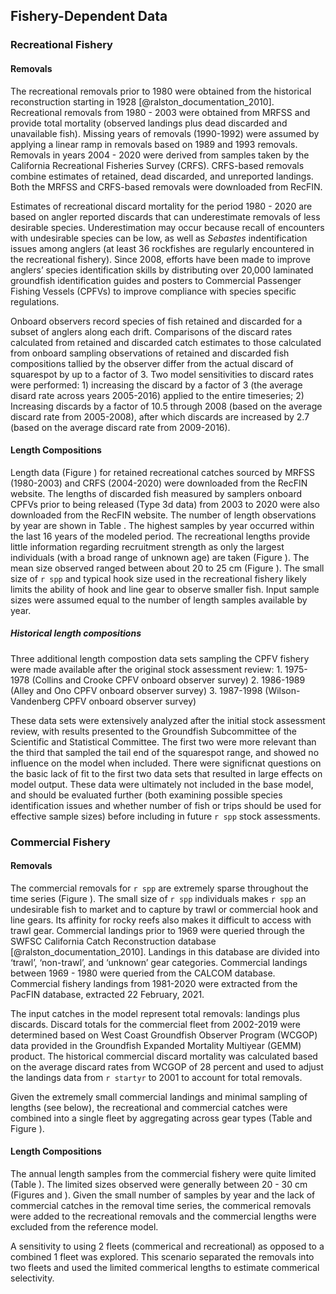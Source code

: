 ## Fishery-Dependent Data

### Recreational Fishery

#### Removals
The recreational removals prior to 1980 were obtained from the historical reconstruction starting in 1928 [@ralston_documentation_2010]. Recreational removals from 1980 - 2003 were obtained from MRFSS and provide total mortality (observed landings plus dead discarded and unavailable fish).  Missing years of removals (1990-1992) were assumed by applying a linear ramp in removals based on 1989 and 1993 removals. Removals in years 2004 - 2020 were derived from samples taken by the California Recreational Fisheries Survey (CRFS). CRFS-based removals combine estimates of retained, dead discarded, and unreported landings. Both the MRFSS and CRFS-based removals were downloaded from RecFIN. 

Estimates of recreational discard mortality for the period 1980 - 2020 are based on angler reported discards that can underestimate removals of less desirable species. Underestimation may occur because recall of encounters with undesirable species can be low, as well as $Sebastes$ indentification issues among anglers (at least 36 rockfishes are regularly encountered in the recreational fishery).  Since 2008, efforts have been made to improve anglers' species identification skills by distributing over 20,000 laminated groundfish identification guides and posters to Commercial Passenger Fishing Vessels (CPFVs) to improve compliance with species specific regulations. 

Onboard observers record species of fish retained and discarded for a subset of anglers along each drift. Comparisons of the discard rates calculated from retained and discarded catch estimates to those calculated from onboard sampling observations of retained and discarded fish compositions tallied by the observer differ from the actual discard of squarespot by up to a factor of 3. Two model sensitivities to discard rates were performed: 1) increasing the discard by a factor of 3 (the average disard rate across years 2005-2016) applied to the entire timeseries; 2) Increasing discards by a factor of 10.5 through 2008 (based on the average discard rate from 2005-2008), after which discards are increased by 2.7 (based on the average discard rate from 2009-2016). 


#### Length Compositions
Length data (Figure \ref{fig:rec-len-data}) for retained recreational catches sourced by MRFSS (1980-2003) and CRFS (2004-2020) were downloaded from the RecFIN website. The lengths of discarded fish measured by samplers onboard CPFVs prior to being released (Type 3d data) from 2003 to 2020 were also downloaded from the RecFIN website.  The number of length observations by year are shown in Table \ref{tab:rec-len}. The highest samples by year occurred within the last 16 years of the modeled period. The recreational lengths provide little information regarding recruitment strength as only the largest individuals (with a broad range of unknown age) are taken (Figure \ref{fig:rec-len-data}).  The mean size observed ranged between about 20 to 25 cm (Figure \ref{fig:rec-mean-len-data}). The small size of `r spp` and typical hook size used in the recreational fishery likely limits the ability of hook and line gear to observe smaller fish. Input sample sizes were assumed equal to the number of length samples available by year. 

##### Historical length compositions
Three additional length compostion data sets sampling the CPFV fishery were made available after the original stock assessment review:
1. 1975-1978 (Collins and Crooke CPFV onboard observer survey)
2. 1986-1989 (Alley and Ono CPFV onboard observer survey)
3. 1987-1998 (Wilson-Vandenberg CPFV onboard observer survey)

These data sets were extensively analyzed after the initial stock assessment review, with results presented to the Groundfish Subcommittee of the Scientific and Statistical Committee. The first two were more relevant than the third that sampled the tail end of the squarespot range, and showed no influence on the model when included. There were significnat questions on the basic lack of fit to the first two data sets that resulted in large effects on model output. These data were ultimately not included in the base model, and should be evaluated further (both examining possible species identification issues and whether number of fish or trips should be used for effective sample sizes) before including in future `r spp` stock assessments. 

### Commercial Fishery

#### Removals
The commercial removals for `r spp` are extremely sparse throughout the time series (Figure \ref{fig:twofleetcatch}). The small size of `r spp` individuals makes `r spp` an undesirable fish to market and to capture by trawl or commercial hook and line gears. Its affinity for rocky reefs also makes it difficult to access with trawl gear. Commercial landings prior to 1969 were queried through the SWFSC California Catch Reconstruction database [@ralston_documentation_2010]. Landings in this database are divided into 'trawl', 'non-trawl', and 'unknown' gear categories. Commercial landings between 1969 - 1980 were queried from the CALCOM database. Commercial fishery landings from 1981-2020 were extracted from the PacFIN database, extracted 22 February, 2021. 

The input catches in the model represent total removals: landings plus discards.  Discard totals for the commercial fleet from 2002-2019 were determined based on West Coast Groundfish Observer Program (WCGOP) data provided in the Groundfish Expanded Mortality Multiyear (GEMM) product. The historical commercial discard mortality was calculated based on the average discard rates from WCGOP of 28 percent and used to adjust the landings data from `r startyr` to 2001 to account for total removals. 

Given the extremely small commercial landings and minimal sampling of lengths (see below), the recreational and commercial catches were combined into a single fleet by aggregating across gear types (Table \ref{tab:allcatches} and Figure \ref{fig:catch}).

#### Length Compositions
The annual length samples from the commercial fishery were quite limited (Table \ref{tab:com-len}).  The limited sizes observed were generally between 20 - 30 cm (Figures \ref{fig:comm-mean-len-data} and \ref{fig:bubble-comm-len-data}). Given the small number of samples by year and the lack of commercial catches in the removal time series, the commerical removals were added to the recreational removals and the commercial lengths were excluded from the reference model. 

A sensitivity to using 2 fleets (commerical and recreational) as opposed to a combined 1 fleet was explored. This scenario separated the removals into two fleets and used the limited commerical lengths to estimate commerical selectivity. 

